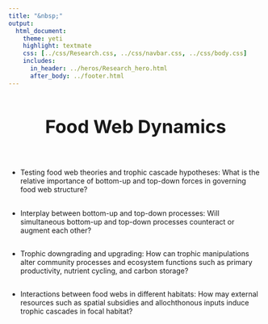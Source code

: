 ```yaml
---
title: "&nbsp;"
output:
  html_document:
    theme: yeti
    highlight: textmate
    css: [../css/Research.css, ../css/navbar.css, ../css/body.css]
    includes:
      in_header: ../heros/Research_hero.html
      after_body: ../footer.html
---
```


<style>
h1 {text-align: center !important; 
   font-weight: bold !important; 
   font-size: 36px !important;
   line-height: 1.5em;}
   
h2 {font-weight: bold !important;} 
   
.External_link{
  border-radius: 5px;
  border: none;
  text-align: center;
  text-decoration: none;
  display: inline-block;
  width: 60px;
}
</style>

# Food Web Dynamics

<br>

*	Testing food web theories and trophic cascade hypotheses: What is the relative importance of bottom-up and top-down forces in governing food web structure?

<div style="height: 0.1em;"></div>

*	Interplay between bottom-up and top-down processes: Will simultaneous bottom-up and top-down processes counteract or augment each other?

<div style="height: 0.1em;"></div>

*	Trophic downgrading and upgrading: How can trophic manipulations alter community processes and ecosystem functions such as primary productivity, nutrient cycling, and carbon storage?

<div style="height: 0.1em;"></div>

*	Interactions between food webs in different habitats: How may external resources such as spatial subsidies and allochthonous inputs induce trophic cascades in focal habitat?


